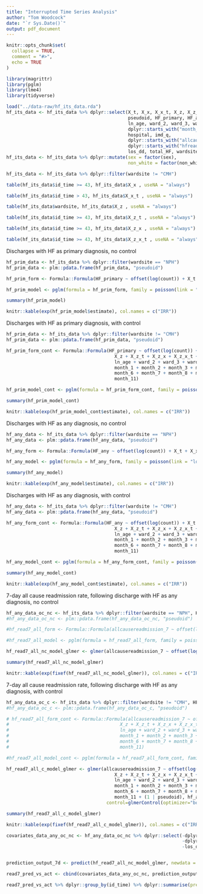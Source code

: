 ```yaml
---
title: "Interrupted Time Series Analysis"
author: "Tom Woodcock"
date: "`r Sys.Date()`"
output: pdf_document
---
```


```r
knitr::opts_chunk$set(
  collapse = TRUE,
  comment = "#>",
  echo = TRUE
)
```

```r
library(magrittr)
library(pglm)
library(lme4)
library(tidyverse)
```


```r
load("../data-raw/hf_its_data.rda")
hf_its_data <- hf_its_data %>% dplyr::select(X_t, X_x, X_x_t, X_z, X_z_t, X_z_x, X_z_x_t,
                                             pseudoid, HF_primary, HF_any, sex, non_white,
                                             ln_age, ward_2, ward_3, ward_4, ward_5,
                                             dplyr::starts_with("month_"), -month_12,
                                             hospital, imd_q,
                                             dplyr::starts_with("allcausereadmission_"),
                                             dplyr::starts_with("hfreadmission_"), death,
                                             los_dd, total_HF, wardsite, id_time, count)
hf_its_data <- hf_its_data %>% dplyr::mutate(sex = factor(sex),
                                             non_white = factor(non_white))
```

```r
hf_its_data <- hf_its_data %>% dplyr::filter(wardsite != "CMH")

table(hf_its_data$id_time >= 43, hf_its_data$X_x , useNA = "always")

table(hf_its_data$id_time > 43, hf_its_data$X_x_t , useNA = "always")

table(hf_its_data$wardsite, hf_its_data$X_z , useNA = "always")

table(hf_its_data$id_time >= 43, hf_its_data$X_z_t , useNA = "always")

table(hf_its_data$id_time >= 43, hf_its_data$X_z_x , useNA = "always")

table(hf_its_data$id_time >= 43, hf_its_data$X_z_x_t , useNA = "always")

```

Discharges with HF as primary diagnosis, no control
```r

hf_prim_data <- hf_its_data %>% dplyr::filter(wardsite == "NPH")
hf_prim_data <- plm::pdata.frame(hf_prim_data, "pseudoid")

hf_prim_form <- Formula::Formula(HF_primary ~ offset(log(count)) + X_t + X_x + X_x_t + sex + non_white + ln_age + ward_2 + ward_3 + ward_4 + ward_5 + month_1 + month_2 + month_3 + month_4 + month_5 + month_6 + month_7 + month_8 + month_9 + month_10 + month_11)

hf_prim_model <- pglm(formula = hf_prim_form, family = poisson(link = "log"), data = hf_prim_data, effect = "individual", model = "random")

summary(hf_prim_model)

knitr::kable(exp(hf_prim_model$estimate), col.names = c("IRR"))
```

Discharges with HF as primary diagnosis, with control
```r

hf_prim_data <- hf_its_data %>% dplyr::filter(wardsite != "CMH")
hf_prim_data <- plm::pdata.frame(hf_prim_data, "pseudoid")

hf_prim_form_cont <- Formula::Formula(HF_primary ~ offset(log(count)) + X_t + X_x + X_x_t + 
                                        X_z + X_z_t + X_z_x + X_z_x_t + sex + non_white + 
                                        ln_age + ward_2 + ward_3 + ward_4 + ward_5 + 
                                        month_1 + month_2 + month_3 + month_4 + month_5 + 
                                        month_6 + month_7 + month_8 + month_9 + month_10 +
                                        month_11)

hf_prim_model_cont <- pglm(formula = hf_prim_form_cont, family = poisson(link = "log"), data = hf_prim_data, effect = "individual", model = "random")

summary(hf_prim_model_cont)

knitr::kable(exp(hf_prim_model_cont$estimate), col.names = c("IRR"))
```

Discharges with HF as any diagnosis, no control
```r

hf_any_data <- hf_its_data %>% dplyr::filter(wardsite == "NPH")
hf_any_data <- plm::pdata.frame(hf_any_data, "pseudoid")

hf_any_form <- Formula::Formula(HF_any ~ offset(log(count)) + X_t + X_x + X_x_t + sex + non_white + ln_age + ward_2 + ward_3 + ward_4 + ward_5 + month_1 + month_2 + month_3 + month_4 + month_5 + month_6 + month_7 + month_8 + month_9 + month_10 + month_11)

hf_any_model <- pglm(formula = hf_any_form, family = poisson(link = "log"), data = hf_any_data, effect = "individual", model = "random")

summary(hf_any_model)

knitr::kable(exp(hf_any_model$estimate), col.names = c("IRR"))
```

Discharges with HF as any diagnosis, with control
```r

hf_any_data <- hf_its_data %>% dplyr::filter(wardsite != "CMH")
hf_any_data <- plm::pdata.frame(hf_any_data, "pseudoid")

hf_any_form_cont <- Formula::Formula(HF_any ~ offset(log(count)) + X_t + X_x + X_x_t + 
                                        X_z + X_z_t + X_z_x + X_z_x_t + sex + non_white + 
                                        ln_age + ward_2 + ward_3 + ward_4 + ward_5 + 
                                        month_1 + month_2 + month_3 + month_4 + month_5 + 
                                        month_6 + month_7 + month_8 + month_9 + month_10 +
                                        month_11)

hf_any_model_cont <- pglm(formula = hf_any_form_cont, family = poisson(link = "log"), data = hf_any_data, effect = "individual", model = "random")

summary(hf_any_model_cont)

knitr::kable(exp(hf_any_model_cont$estimate), col.names = c("IRR"))
```

7-day all cause readmission rate, following discharge with HF as any diagnosis, no control
```r

hf_any_data_oc_nc <- hf_its_data %>% dplyr::filter(wardsite == "NPH", HF_any == 1)
#hf_any_data_oc_nc <- plm::pdata.frame(hf_any_data_oc_nc, "pseudoid")

#hf_read7_all_form <- Formula::Formula(allcausereadmission_7 ~ offset(log(total_HF)) + X_t + X_x + X_x_t + sex + non_white + ln_age + ward_2 + ward_3 + ward_4 + ward_5 + month_1 + month_2 + month_3 + month_4 + month_5 + month_6 + month_7 + month_8 + month_9 + month_10 + month_11)

#hf_read7_all_model <- pglm(formula = hf_read7_all_form, family = poisson(link = "log"), data = hf_any_data_oc_nc, effect = "individual", model = "random")

hf_read7_all_nc_model_glmer <- glmer(allcausereadmission_7 ~ offset(log(total_HF)) + X_t + X_x + X_x_t + sex + non_white + ln_age + ward_2 + ward_3 + ward_4 + ward_5 + month_1 + month_2 + month_3 + month_4 + month_5 + month_6 + month_7 + month_8 + month_9 + month_10 + month_11 + (1 | pseudoid), hf_any_data_oc_nc, family = poisson, control=glmerControl(optimizer="bobyqa"))

summary(hf_read7_all_nc_model_glmer)

knitr::kable(exp(fixef(hf_read7_all_nc_model_glmer)), col.names = c("IRR"))
```


7-day all cause readmission rate, following discharge with HF as any diagnosis, with control
```r

hf_any_data_oc_c <- hf_its_data %>% dplyr::filter(wardsite != "CMH", HF_any == 1)
#hf_any_data_oc_c <- plm::pdata.frame(hf_any_data_oc_c, "pseudoid")

# hf_read7_all_form_cont <- Formula::Formula(allcausereadmission_7 ~ offset(log(total_HF)) + X_t + X_x + X_x_t + 
#                                         X_z + X_z_t + X_z_x + X_z_x_t + sex + non_white + 
#                                         ln_age + ward_2 + ward_3 + ward_4 + ward_5 + 
#                                         month_1 + month_2 + month_3 + month_4 + month_5 + 
#                                         month_6 + month_7 + month_8 + month_9 + month_10 +
#                                         month_11)

#hf_read7_all_model_cont <- pglm(formula = hf_read7_all_form_cont, family = poisson(link = "log"), data = hf_any_data_oc_c, effect = "individual", model = "random")

hf_read7_all_c_model_glmer <- glmer(allcausereadmission_7 ~ offset(log(total_HF)) + X_t + X_x + X_x_t + 
                                        X_z + X_z_t + X_z_x + X_z_x_t + sex + non_white +
                                        ln_age + ward_2 + ward_3 + ward_4 + ward_5 +
                                        month_1 + month_2 + month_3 + month_4 + month_5 +
                                        month_6 + month_7 + month_8 + month_9 + month_10 +
                                        month_11 + (1 | pseudoid), hf_any_data_oc_c, family = poisson, 
                                     control=glmerControl(optimizer="bobyqa"))

summary(hf_read7_all_c_model_glmer)

knitr::kable(exp(fixef(hf_read7_all_c_model_glmer)), col.names = c("IRR"))
```


```r
covariates_data_any_oc_nc <- hf_any_data_oc_nc %>% dplyr::select(-dplyr::starts_with("allcausereadmission_"), 
                                                                 -dplyr::starts_with("hfreadmission_"), -death, 
                                                                 -los_dd)


prediction_output_7d <- predict(hf_read7_all_nc_model_glmer, newdata = covariates_data_any_oc_nc, type = "response", allow.new.levels = TRUE)

read7_pred_vs_act <- cbind(covariates_data_any_oc_nc, prediction_output_7d, allcausereadmission_7 = hf_any_data_oc_nc$hfreadmission_7)

read7_pred_vs_act %>% dplyr::group_by(id_time) %>% dplyr::summarise(pred = sum(prediction_output_7d), act = sum(allcausereadmission_7)) %>% tidyr::gather(key = "type", value = "count", -id_time) %>% ggplot2::ggplot(aes(x=id_time, colour = type)) + ggplot2::geom_line(aes(y=count))

```









